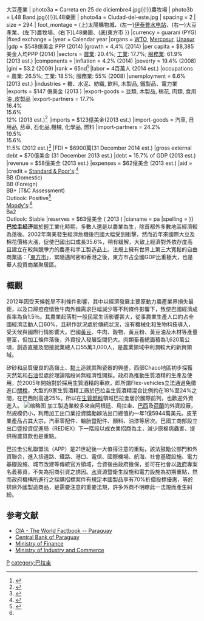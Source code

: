 {{Infobox economy
|country         =  巴拉圭
|image           = Shopping del Sol de Asunción.jpg
|width           = 300
|caption         = {{Photomontage|position=center
| photo1a =
| photo2a =Itaipu Noite.jpg{{!}}伊泰普水电站
| photo2b =SOJA Y SILOS EN PARAGUAY.jpg{{!}}大豆產業
| photo3a = Carreta en 25 de diciembre4.jpg{{!}}農牧場
| photo3b = L48 Band.jpg{{!}}L48樂團
| photo4a = Ciudad-del-este.jpg
| spacing = 2
| size = 294
| foot_montage = (上)太陽購物城、(左一)[[伊泰普水电站|伊泰普水电站]]、(右一)大豆產業、(左下)農牧場、(右下)L48樂團、(底)東方市
}}
|currency        =  guaraní (PYG)
|fixed exchange  =
|year            = Calendar year
|organs       = [[WTO|WTO]], [[Mercosur|Mercosur]], [[Unasur|Unasur]]
|gdp             = {{increase}}$548億美金 PPP (2014)
|growth          = {{increase}}4,4% (2014)
|per capita      = {{increase}}$8,385 美金人均PPP (2014)
|sectors         = [[農業|農業]]: 20.4%; [[工業|工業]]: 17.7%; [[服務業|服務業]]: 61.9% (2013 est.)
|components      =
|inflation       = {{decrease}}4.2% (2014)
|poverty         = 19.4% (2008)
|gini            = 53.2 (2009)
|rank = 65nd<ref name=" World Bank and International Financial Corporation ">{{cite web|url=http://www.doingbusiness.org/data/exploreeconomies/paraguay/|title=Doing Business in Paraguay 2012|publisher=[[World_Bank|World Bank]]|accessdate=21 November 2011|archive-date=2015-04-24|archive-url=https://web.archive.org/web/20150424091450/http://www.doingbusiness.org/data/exploreeconomies/paraguay/|dead-url=no}}</ref>
|labor           = 4百萬人 (2014 est.)
|occupations     = 農業: 26.5%; 工業: 18.5%; 服務業: 55% (2008)
|unemployment    = {{decrease}}6.6% (2013 est.)
|industries      = 糖、水泥、紡織, 飲料, 木製品, 鐵製品、電力業
|exports         = {{increase}}$147 億美金 (2013 )
|export-goods    = 豆類, 木製品, 棉花, 肉類, 食用油 ,皮製品
|export-partners = {{flag|Uruguay}} 17.7% <br>  {{flag|Brazil}} 16.4% <br> {{flag|Argentina}} 15.6% <br> {{flag|Russia}} 12% (2013 est.)<ref>{{cite web|url=https://www.cia.gov/library/publications/the-world-factbook/fields/2050.html#pa|title=Export Partners of Paraguay|publisher=[[CIA_World_Factbook|CIA World Factbook]]|year=2012|accessdate=2014-10-24|archive-date=2016-08-13|archive-url=https://web.archive.org/web/20160813075921/https://www.cia.gov/library/publications/the-world-factbook/fields/2050.html#pa|dead-url=no}}</ref>
|imports         = {{increase}}$123億美金(2013 est.)
|import-goods    = 汽車, 日用品, 菸草, 石化品,機械, 化學品, 燃料
|import-partners =  {{flag|Brazil}} 24.2% <br> {{flag|China}} 19.5% <br> {{flag|Argentina}} 15.6% <br> {{flag|United States}} 11.5% (2012 est.)<ref>{{cite web|url=https://www.cia.gov/library/publications/the-world-factbook/fields/2061.html#pa |title=Import Partners of Paraguay |publisher=[[CIA_World_Factbook|CIA World Factbook]] |year=2012 |accessdate=2014-10-24 |deadurl=yes |archiveurl=https://web.archive.org/web/20160806033730/https://www.cia.gov/library/publications/the-world-factbook/fields/2061.html |archivedate=2016-08-06 }}</ref>
|FDI             = {{increase}}$6900萬(31 December 2014 est.)
|gross external debt = {{increase}}$70億美金 (31 December 2013 est.)
|debt            = {{increase}}15.7% of GDP (2013 est.)
|revenue         = $58億美金 (2013 est.)
|expenses        = $62億美金 (2013 est.)
|aid             = 
|credit          = [[Standard_&_Poor's|Standard & Poor's]]:<ref>{{cite web |title=Sovereigns rating list |publisher=Standard & Poor's |url=http://www.standardandpoors.com/ratings/sovereigns/ratings-list/en/eu/?subSectorCode=39 |accessdate=26 May 2011 |archive-date=2011-09-28 |archive-url=https://web.archive.org/web/20110928234500/http://www.standardandpoors.com/ratings/sovereigns/ratings-list/en/eu/?subSectorCode=39 |dead-url=no }}</ref><br>BB (Domestic)<br>BB (Foreign)<br>BB+ (T&C Assessment)<br>Outlook: Positive<ref name=guardian>{{cite news |title=How Fitch, Moody's and S&P rate each country's credit rating |date=15 April 2011 |first1=Simon |last1=Rogers |first2=Ami |last2=Sedghi |work=The Guardian |url=http://www.guardian.co.uk/news/datablog/2010/apr/30/credit-ratings-country-fitch-moodys-standard |accessdate=28 May 2011 |archive-date=2018-12-25 |archive-url=https://web.archive.org/web/20181225135420/https://www.theguardian.com/news/datablog/2010/apr/30/credit-ratings-country-fitch-moodys-standard+ |dead-url=no }}</ref><br>[[Moody's|Moody's]]:<ref name=guardian/><br>Ba2<br>Outlook: Stable
|reserves        = {{increase}}$63億美金 ( 2013 )
|cianame         = pa
|spelling        = 
}}
'''巴拉圭经济'''屬於輕工業化時期，多數人還是以農業為生，除首都外多數地區經濟較為落後。2002年南美發生經濟危機後巴國大幅受到衝擊，然而近年來國際大豆及棉花價格大漲，促使巴國出口成長35.6%，稍有緩解，大致上經濟對外依存度高且建立在較無競爭力的農產和手工製造品上。法規上擁有世界上第三大寬鬆的自由商業區：「[[東方市_(巴拉圭)|東方市]]」，緊隨邁阿密和香港之後，東方市占全國GDP比重極大，也是華人投資商業聚居區。

==概觀==
2012年因受天候乾旱不利條件影響，其中以經濟發展主要原動力農產業界損失最鉅，以及口蹄疫疫情致牛肉外銷需求巨幅減少等不利條件影響下，致使巴國經濟成長率為負1.5％。其農業起落對一般民眾生活影響甚大，從事農業生產人口約占全國經濟活動人口60%，且耕作狀況處於傳統狀況，沒有機械化和生物科技導入，受天候與國際行情影響大。巴國[[黃豆|黃豆]]、牛肉、穀物、黃豆粉、黃豆油及木材等產量豐富，但加工條件落後，外資投入發展空間仍大。肉類畜養總面積為1,620萬公頃，創造直接及間接就業總人口55萬3,000人，是農業領域中利潤較大的新興領域。

矽砂和品質優良的高嶺土、[[黏土|黏土]]造就其陶瓷器的興盛，西部Chaco地區初步探獲天然氣和[[石油|石油]]但處於理論階段尚無經濟性開採。政府為推動生質酒精的生產及使用，於2005年開始對於採用生質酒精的車款，即所謂Flex-vehicles立法通過免徵進口[[關稅|關稅]]，大型的9家生質酒精工廠於巴拉圭生質酒精混合比例約在18%至24%之間，在巴西則高達25%。所以在[[生質燃料|生質燃料]]領域巴拉圭居於國際前列，也歡迎外資進入。
[[File:Paraguay_Export_Treemap.png|缩略图]]
加工製造業較多來自阿根廷、烏拉圭、[[巴西|巴西]]及[[荷蘭|荷蘭]]的外資設廠，然規模仍小，利用加工出口業投資獎勵辦法出口總值約一年1億5944萬美元。皮革業產品占其大宗，汽車零配件、輪胎暨配件、顏料、油漆等居次。巴國工商部設立出口暨投資促進局（REDIEX）下一階段以成衣業招商為主，減少原棉病蟲害、提供棉農貸款也是重點。


巴拉圭公私聯盟法（APP）是21世紀後一大值得注意的重點，該法鼓勵公部門和外資聯合，進入括道路、鐵路、港口、電信、國際機場、航海、社會基礎設施、電力基礎設施、城市改建等傳統官方領域，合資後由政府擔保，並可在社會以[[政府|政府]]專案名義募資，不失為招商引資之誘因。[[水|水]]資源暨衛生設施和電力設施為初期重點，然而政府機構所進行之採購招標案件有規定本國製品享有70%折價投標優惠，等於排除外國製造商品，是需要注意的重要法規，許多外商不明瞭此一法規而產生糾紛。
==参考文献==
{{reflist}}
{{Commons category|Economy of Paraguay}}
*[https://www.cia.gov/library/publications/the-world-factbook/geos/pa.html CIA - The World Factbook -- Paraguay] {{Wayback|url=https://www.cia.gov/library/publications/the-world-factbook/geos/pa.html |date=20151104205444 }}
*[http://www.bcp.gov.py Central Bank of Paraguay] {{Wayback|url=http://www.bcp.gov.py/ |date=20180224035254 }}
*[http://www.hacienda.gov.py Ministry of Finance] {{Wayback|url=http://www.hacienda.gov.py/ |date=20080905202315 }}
*[http://www.mic.gov.py Ministry of Industry and Commerce] {{Wayback|url=http://www.mic.gov.py/ |date=20200611043828 }}
{{美洲题目|经济}}

[[category:南美洲經濟|P]]
[[category:巴拉圭|category:巴拉圭]]